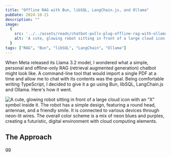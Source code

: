 ```yaml
---
title: "Offline RAG with Bun, libSQL, LangChain.js, and Ollama"
pubDate: 2024-10-21
description: ""
image:
  {
    src: '../../assets/reads/chatbot-pulls-plug-offline-rag-with-ollama.jpg',
    alt: 'A cute, glowing robot sitting in front of a large cloud icon with an “X” symbol inside it. The robot has a simple design, featuring a round head, antennae, and a friendly smile. It is connected to various devices through neon-lit wires. The overall color scheme is a mix of neon blues and purples, creating a futuristic, digital environment with cloud computing elements.',
  }
tags: ["RAG", "Bun", "libSQL", "LangChain", "Ollama"]
---
```



When Meta released its Llama 3.2 model, I wondered what a simple, personal and offline-only RAG (retrieval augmented generation) chatbot might look like. A command-line tool that would import a single PDF at a time and allow me to chat with its contents was the goal. Being comfortable writing TypeScript, I decided to give it a go using Bun, libSQL, LangChain.js and Ollama. Here's how it went.

<Image
  src={coverImage}
  alt='A cute, glowing robot sitting in front of a large cloud icon with an “X” symbol inside it. The robot has a simple design, featuring a round head, antennae, and a friendly smile. It is connected to various devices through neon-lit wires. The overall color scheme is a mix of neon blues and purples, creating a futuristic, digital environment with cloud computing elements.'
  caption="Pulling the Plug on Cloud Dependency: How libSQL, LangChain, and Ollama Empower Offline Retrieval-Augmented Generation."
  lazy={false}
/>

## The Approach

gg